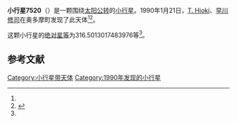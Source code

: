 {{Infobox planet
| bgcolour = #FFFFC0
| name = 7520
| symbol = 
| image = 
| caption = 
| discovery = yes
| discovery_ref = 
| discoverer = [[T._Hioki|T. Hioki]]、[[早川修司|早川修司]]
| discovery_site = [[奥多摩町|奥多摩町]] 
| discovered = 1990年1月21日
| designations = yes
| mp_name = 
| named_after = 
| alt_names = 1990 BV/ 1979 AB / 1979 BJ1 / 1990 BO2
| mp_category = [[主带小行星|主带小行星]]
| orbit_ref = <ref name="a">[http://ssd.jpl.nasa.gov/sbdb.cgi?sstr=7520 7520] {{Wayback|url=http://ssd.jpl.nasa.gov/sbdb.cgi?sstr=7520 |date=20210812180614 }}，小行星數據庫瀏覽器（JPL Small-Body Database Browser）－[[美国国家航空航天局|美国国家航空航天局]]喷气推进实验室</ref>
| epoch = 2456400.5 (2013年4月18日更新)
| aphelion = {{convert|2.899222116251054|AU|km|3|abbr=on|lk=out}}
| perihelion = {{convert|1.833413957313647|AU|km|3|abbr=on}}
| semimajor = {{convert|2.36631803678235|AU|km|3|abbr=on}}
| eccentricity = 0.225203912
| period = 1329.560481 [[日|日]]<br />3.64[[儒略年|儒略年]]
| avg_speed = 
| inclination = 10.56312518897157
| asc_node = 99.53383790942945
| mean_anomaly = 
| arg_peri = 316.5013017483976
| satellites = 
| physical_characteristics = yes
| dimensions = 
| mass = 
| density = 
| surface_grav = 
| escape_velocity = 
| sidereal_day = 
| axial_tilt = 
| pole_ecliptic_lat = 
| pole_ecliptic_lon = 
| albedo = 
| temperatures= 
| temp_name1 = 
| mean_temp_1 = 
| max_temp_1 = 
| temp_name2 = 
| max_temp_2 = 
| spectral_type = 
| abs_magnitude = 316.5013017483976
}}

'''小行星7520'''（{{lang-en|7520}}）是一颗围绕[[太阳|太阳]][[公转|公转]]的[[小行星|小行星]]。1990年1月21日，[[T._Hioki|T. Hioki]]、[[早川修司|早川修司]]在奥多摩町发现了此天体<ref name="a" /><ref>{{cite news|title=小行星列表|url=http://cfa-www.harvard.edu/iau/lists/NumberedMPs.txt|accessdate=2013-07-08|newspaper=哈佛大学|archive-date=2008-05-17|archive-url=https://web.archive.org/web/20080517010638/http://cfa-www.harvard.edu/iau/lists/NumberedMPs.txt|dead-url=no}}</ref>。

这颗小行星的[[绝对星等|绝对星等]]为316.5013017483976等<ref name="a" />。

==参考文献==
{{reflist}}
{{Minor Planet Number|[[小行星7519|小行星7519]]|[[小行星7521|小行星7521]]}}

{{小天体}}

[[Category:小行星带天体|Category:小行星带天体]]
[[Category:1990年发现的小行星|Category:1990年发现的小行星]]

{{asteroid-stub}}